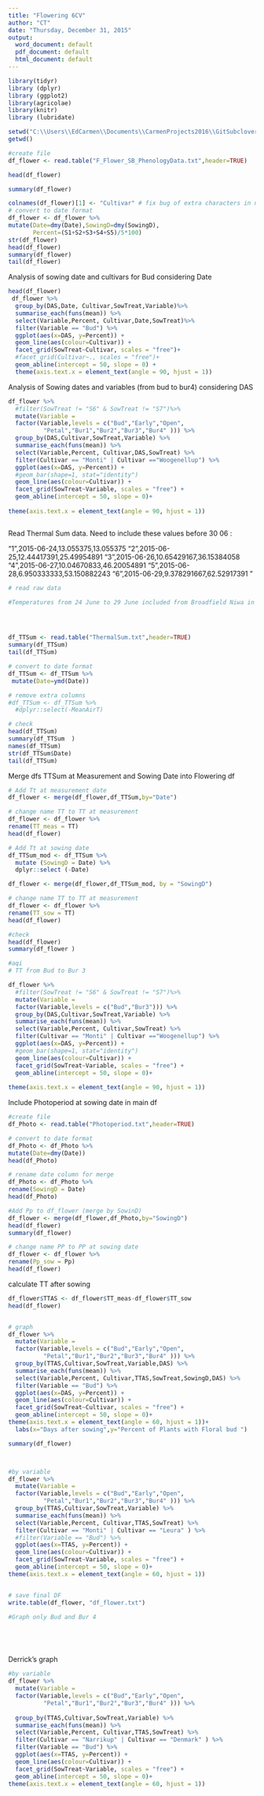 ```yaml
---
title: "Flowering 6CV"
author: "CT"
date: "Thursday, December 31, 2015"
output:
  word_document: default
  pdf_document: default
  html_document: default
---
```


```r
library(tidyr)
library (dplyr)
library (ggplot2)
library(agricolae)
library(knitr)
library (lubridate)

```


```r

setwd("C:\\Users\\EdCarmen\\Documents\\CarmenProjects2016\\GitSubclover")
getwd()

#create file
df_flower <- read.table("F_Flower_SB_PhenologyData.txt",header=TRUE)

head(df_flower)

summary(df_flower)

colnames(df_flower)[1] <- "Cultivar" # fix bug of extra characters in name
# convert to date format
df_flower <- df_flower %>%
mutate(Date=dmy(Date),SowingD=dmy(SowingD), 
       Percent=(S1+S2+S3+S4+S5)/5*100)
str(df_flower)
head(df_flower)
summary(df_flower)
tail(df_flower)
```

Analysis of sowing date and cultivars for Bud considering Date 

```r

head(df_flower)
 df_flower %>%
  group_by(DAS,Date, Cultivar,SowTreat,Variable)%>%
  summarise_each(funs(mean)) %>%
  select(Variable,Percent, Cultivar,Date,SowTreat)%>%
  filter(Variable == "Bud") %>%
  ggplot(aes(x=DAS, y=Percent)) + 
  geom_line(aes(colour=Cultivar)) +
  facet_grid(SowTreat~Cultivar, scales = "free")+
  #facet_grid(Cultivar~., scales = "free")+
  geom_abline(intercept = 50, slope = 0) +
  theme(axis.text.x = element_text(angle = 90, hjust = 1))

```




Analysis of Sowing dates and variables (from bud to bur4) considering DAS 

```r

df_flower %>%
  #filter(SowTreat != "S6" & SowTreat != "S7")%>%
  mutate(Variable = 
  factor(Variable,levels = c("Bud","Early","Open",
          "Petal","Bur1","Bur2","Bur3","Bur4" ))) %>%
  group_by(DAS,Cultivar,SowTreat,Variable) %>%
  summarise_each(funs(mean)) %>%
  select(Variable,Percent, Cultivar,DAS,SowTreat) %>%
  filter(Cultivar == "Monti" | Cultivar =="Woogenellup") %>%
  ggplot(aes(x=DAS, y=Percent)) + 
  #geom_bar(shape=1, stat="identity")
  geom_line(aes(colour=Cultivar)) +
  facet_grid(SowTreat~Variable, scales = "free") +
  geom_abline(intercept = 50, slope = 0)+
  
theme(axis.text.x = element_text(angle = 90, hjust = 1))



```

Read Thermal Sum data. Need to include these values before 30 06 : 

"1",2015-06-24,13.055375,13.055375
"2",2015-06-25,12.44417391,25.49954891
"3",2015-06-26,10.65429167,36.15384058
"4",2015-06-27,10.04670833,46.20054891
"5",2015-06-28,6.950333333,53.150882243
"6",2015-06-29,9.378291667,62.52917391
"

```r
# read raw data

#Temperatures from 24 June to 29 June included from Broadfield Niwa in excel Datalogger folder  Thermal Sum is created  in the the Thermal time project (R file) 



 
df_TTSum <- read.table("ThermalSum.txt",header=TRUE)
summary(df_TTSum)
tail(df_TTSum)

# convert to date format
df_TTSum <- df_TTSum %>%
 mutate(Date=ymd(Date))

# remove extra columns
#df_TTSum <- df_TTSum %>%
  #dplyr::select(-MeanAirT)

# check
head(df_TTSum)
summary(df_TTSum  )
names(df_TTSum)
str(df_TTSum$Date)
tail(df_TTSum)

```

Merge dfs TTSum at Measurement and Sowing Date into Flowering df

```r

# Add Tt at measurement date
df_flower <- merge(df_flower,df_TTSum,by="Date")

# change name TT to TT at measurement
df_flower <- df_flower %>%
rename(TT_meas = TT)
head(df_flower)

# Add Tt at sowing date
df_TTSum_mod <- df_TTSum %>%
  mutate (SowingD = Date) %>%
  dplyr::select (-Date)

df_flower <- merge(df_flower,df_TTSum_mod, by = "SowingD")

# change name TT to TT at measurement
df_flower <- df_flower %>%
rename(TT_sow = TT)
head(df_flower)

#check
head(df_flower)
summary(df_flower )

#aqi
# TT from Bud to Bur 3 

df_flower %>%
  #filter(SowTreat != "S6" & SowTreat != "S7")%>%
  mutate(Variable = 
  factor(Variable,levels = c("Bud","Bur3"))) %>%
  group_by(DAS,Cultivar,SowTreat,Variable) %>%
  summarise_each(funs(mean)) %>%
  select(Variable,Percent, Cultivar,SowTreat) %>%
  filter(Cultivar == "Monti" | Cultivar =="Woogenellup") %>%
  ggplot(aes(x=DAS, y=Percent)) + 
  #geom_bar(shape=1, stat="identity")
  geom_line(aes(colour=Cultivar)) +
  facet_grid(SowTreat~Variable, scales = "free") +
  geom_abline(intercept = 50, slope = 0)+
  
theme(axis.text.x = element_text(angle = 90, hjust = 1))


```

Include Photoperiod at sowing date in main df 

```r

#create file
df_Photo <- read.table("Photoperiod.txt",header=TRUE)

# convert to date format
df_Photo <- df_Photo %>%
mutate(Date=dmy(Date))
head(df_Photo)

# rename date column for merge
df_Photo <- df_Photo %>%
rename(SowingD = Date)
head(df_Photo)

#Add Pp to df_flower (merge by SowinD)
df_flower <- merge(df_flower,df_Photo,by="SowingD")
head(df_flower)
summary(df_flower)

# change name PP to PP at sowing date
df_flower <- df_flower %>%
rename(Pp_sow = Pp)
head(df_flower)

```

calculate TT after sowing 

```r

df_flower$TTAS <- df_flower$TT_meas-df_flower$TT_sow
head(df_flower)


# graph
df_flower %>%
  mutate(Variable = 
  factor(Variable,levels = c("Bud","Early","Open",
          "Petal","Bur1","Bur2","Bur3","Bur4" ))) %>%
  group_by(TTAS,Cultivar,SowTreat,Variable,DAS) %>%
  summarise_each(funs(mean)) %>%
  select(Variable,Percent, Cultivar,TTAS,SowTreat,SowingD,DAS) %>%
  filter(Variable == "Bud") %>%
  ggplot(aes(x=DAS, y=Percent)) + 
  geom_line(aes(colour=Cultivar)) +
  facet_grid(SowTreat~Cultivar, scales = "free") +
  geom_abline(intercept = 50, slope = 0)+
theme(axis.text.x = element_text(angle = 60, hjust = 1))+
  labs(x="Days after sowing",y="Percent of Plants with Floral bud ")

summary(df_flower)



#by variable 
df_flower %>%
  mutate(Variable = 
  factor(Variable,levels = c("Bud","Early","Open",
          "Petal","Bur1","Bur2","Bur3","Bur4" ))) %>%
  group_by(TTAS,Cultivar,SowTreat,Variable) %>%
  summarise_each(funs(mean)) %>%
  select(Variable,Percent, Cultivar,TTAS,SowTreat) %>%
  filter(Cultivar == "Monti" | Cultivar == "Leura" ) %>%
  #filter(Variable == "Bud") %>%
  ggplot(aes(x=TTAS, y=Percent)) + 
  geom_line(aes(colour=Cultivar)) +
  facet_grid(SowTreat~Variable, scales = "free") +
  geom_abline(intercept = 50, slope = 0)+
theme(axis.text.x = element_text(angle = 60, hjust = 1))


# save final DF
write.table(df_flower, "df_flower.txt")

#Graph only Bud and Bur 4 






```


Derrick's graph

```r


#by variable 
df_flower %>%
  mutate(Variable = 
  factor(Variable,levels = c("Bud","Early","Open",
          "Petal","Bur1","Bur2","Bur3","Bur4" ))) %>%
  
  group_by(TTAS,Cultivar,SowTreat,Variable) %>%
  summarise_each(funs(mean)) %>%
  select(Variable,Percent, Cultivar,TTAS,SowTreat) %>%
  filter(Cultivar == "Narrikup" | Cultivar == "Denmark" ) %>%
  filter(Variable == "Bud") %>%
  ggplot(aes(x=TTAS, y=Percent)) + 
  geom_line(aes(colour=Cultivar)) +
  facet_grid(SowTreat~Variable, scales = "free") +
  geom_abline(intercept = 50, slope = 0)+
theme(axis.text.x = element_text(angle = 60, hjust = 1))



```








